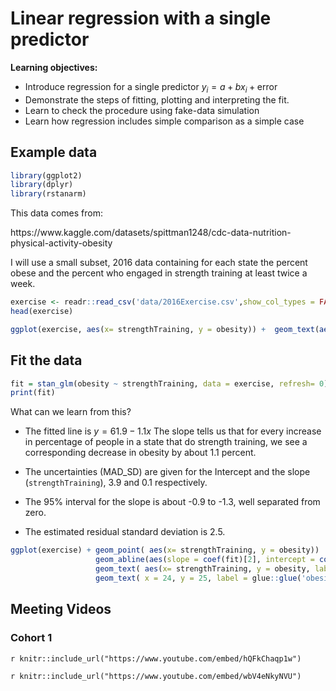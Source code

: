 # Linear regression with a single predictor

**Learning objectives:**

- Introduce regression for a single predictor $y_i = a + b x_i + \text{error}$
- Demonstrate the steps of fitting, plotting and interpreting the fit. 
- Learn to check the procedure using fake-data simulation
- Learn how regression includes simple comparison as a simple case
 
## Example data {-}

```r
library(ggplot2)
library(dplyr)
library(rstanarm)
```

This data comes from:

https://www.kaggle.com/datasets/spittman1248/cdc-data-nutrition-physical-activity-obesity

I will use a small subset, 2016 data containing for each state the percent obese and the percent who engaged in strength training at least twice a week.
```r
exercise <- readr::read_csv('data/2016Exercise.csv',show_col_types = FALSE)
head(exercise)
```

```r
ggplot(exercise, aes(x= strengthTraining, y = obesity)) +  geom_text(aes(label= state))
```

## Fit the data {-}

```r
fit = stan_glm(obesity ~ strengthTraining, data = exercise, refresh= 0)
print(fit)
```
What can we learn from this? 

- The fitted line is $y = 61.9 - 1.1 x$  The slope tells us that for every increase in percentage of people in a state that do strength training, we see a corresponding decrease in obesity by about 1.1 percent.

- The uncertainties (MAD_SD) are given for the Intercept and the slope (`strengthTraining`), 3.9 and 0.1 respectively.

- The 95% interval for the slope is about -0.9 to -1.3, well separated from zero.

- The estimated residual standard deviation is 2.5.

```r
ggplot(exercise) + geom_point( aes(x= strengthTraining, y = obesity))  +
                   geom_abline(aes(slope = coef(fit)[2], intercept = coef(fit)[1]))  + 
                   geom_text( aes(x= strengthTraining, y = obesity, label=state), hjust=1.2, vjust=1, alpha=0.6) +
                   geom_text( x = 24, y = 25, label = glue::glue('obesity = {round(coef(fit)[1],1)} - {-round(coef(fit)[2],1)} strengthTraining '))
```


## Meeting Videos

### Cohort 1

`r knitr::include_url("https://www.youtube.com/embed/hQFkChaqp1w")`

`r knitr::include_url("https://www.youtube.com/embed/wbV4eNkyNVU")`

<!--
### Cohort 2

`r knitr::include_url("https://www.youtube.com/embed/URL")`

<details>
<summary> Meeting chat log </summary>

```
LOG
```
</details>
-->
